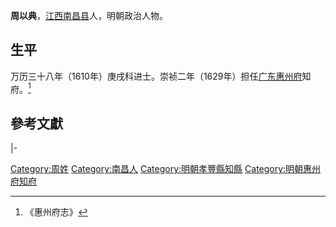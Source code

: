 '''周以典'''，[[江西|江西]][[南昌县|南昌县]]人，明朝政治人物。

== 生平 ==
万历三十八年（1610年）庚戌科进士。崇祯二年（1629年）担任[[广东承宣布政使司|广东]][[惠州府|惠州府]]知府。<ref>《惠州府志》</ref>

==參考文獻==
{{reflist}}

{{start box}}
{{s-off}}
{{s-before|[[郁章堯|郁章堯]]}}
{{s-title|明朝孝豐縣知縣|1613年－1615年}}
{{s-after|[[吳鉦|吳鉦]]}}
|-
{{succession box|[[赵濂|赵濂]]|[[荆懋贤|荆懋贤]]|明朝惠州府知府|1629年－崇祯年間}}
{{end box}}

{{萬曆三十八年庚戌科殿試金榜}}

{{Authority control}}

{{DEFAULTSORT:Zhou周}}
[[Category:周姓|Category:周姓]]
[[Category:南昌人|Category:南昌人]]
[[Category:明朝孝豐縣知縣|Category:明朝孝豐縣知縣]]
[[Category:明朝惠州府知府|Category:明朝惠州府知府]]